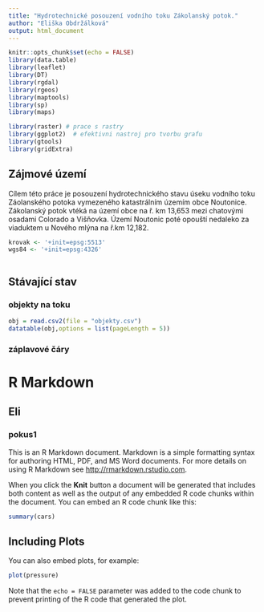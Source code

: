 ```yaml
---
title: "Hydrotechnické posouzení vodního toku Zákolanský potok."
author: "Eliška Obdržálková"
output: html_document
---
```


```r
knitr::opts_chunk$set(echo = FALSE)
library(data.table)
library(leaflet)
library(DT)
library(rgdal)
library(rgeos)
library(maptools)
library(sp)
library(maps)

library(raster) # prace s rastry
library(ggplot2)  # efektivni nastroj pro tvorbu grafu
library(gtools)
library(gridExtra)
```

## Zájmové území
Cílem této práce je posouzení hydrotechnického stavu úseku vodního toku Záolanského potoka vymezeného katastrálním územím obce Noutonice. Zákolanský potok vtéká na území obce na ř. km 13,653 mezi chatovými osadami Colorado a Višňovka. Území Noutonic poté opouští nedaleko za viaduktem u Nového mlýna na ř.km 12,182. 

```r
krovak <- '+init=epsg:5513'
wgs84 <- '+init=epsg:4326'



```


## Stávající stav
### objekty na toku
```r
obj = read.csv2(file = "objekty.csv")
datatable(obj,options = list(pageLength = 5))
```




### záplavové čáry






# R Markdown
## Eli

### pokus1

This is an R Markdown document. Markdown is a simple formatting syntax for authoring HTML, PDF, and MS Word documents. For more details on using R Markdown see <http://rmarkdown.rstudio.com>.

When you click the **Knit** button a document will be generated that includes both content as well as the output of any embedded R code chunks within the document. You can embed an R code chunk like this:

```r
summary(cars)
```

## Including Plots

You can also embed plots, for example:

```r
plot(pressure)
```

Note that the `echo = FALSE` parameter was added to the code chunk to prevent printing of the R code that generated the plot.
